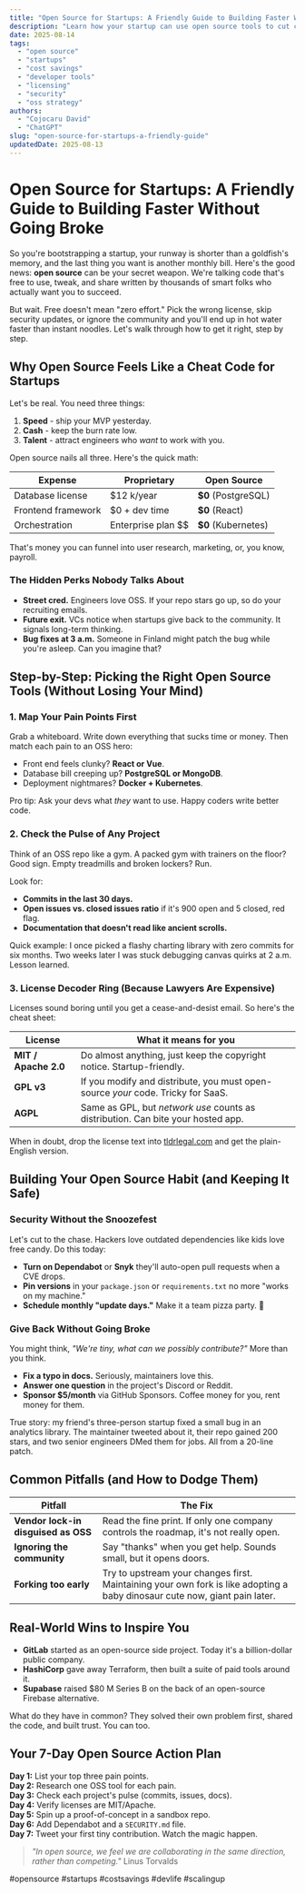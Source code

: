 ```yaml
---
title: "Open Source for Startups: A Friendly Guide to Building Faster Without Going Broke"
description: "Learn how your startup can use open source tools to cut costs, ship faster, and build a name in the dev community all without getting sued."
date: 2025-08-14
tags:
  - "open source"
  - "startups"
  - "cost savings"
  - "developer tools"
  - "licensing"
  - "security"
  - "oss strategy"
authors:
  - "Cojocaru David"
  - "ChatGPT"
slug: "open-source-for-startups-a-friendly-guide"
updatedDate: 2025-08-13
---
```


# Open Source for Startups: A Friendly Guide to Building Faster Without Going Broke

So you're bootstrapping a startup, your runway is shorter than a goldfish's memory, and the last thing you want is another monthly bill. Here's the good news: **open source** can be your secret weapon. We're talking code that's free to use, tweak, and share written by thousands of smart folks who actually want you to succeed.

But wait. Free doesn't mean "zero effort." Pick the wrong license, skip security updates, or ignore the community and you'll end up in hot water faster than instant noodles. Let's walk through how to get it right, step by step.

## Why Open Source Feels Like a Cheat Code for Startups

Let's be real. You need three things:

1. **Speed** - ship your MVP yesterday.  
2. **Cash** - keep the burn rate low.  
3. **Talent** - attract engineers who *want* to work with you.

Open source nails all three. Here's the quick math:

| Expense | Proprietary | Open Source |
|---------|-------------|-------------|
| Database license | $12 k/year | **$0** (PostgreSQL) |
| Frontend framework | $0 + dev time | **$0** (React) |
| Orchestration | Enterprise plan $$ | **$0** (Kubernetes) |

That's money you can funnel into user research, marketing, or, you know, payroll.

### The Hidden Perks Nobody Talks About

- **Street cred.** Engineers love OSS. If your repo stars go up, so do your recruiting emails.  
- **Future exit.** VCs notice when startups give back to the community. It signals long-term thinking.  
- **Bug fixes at 3 a.m.** Someone in Finland might patch the bug while you're asleep. Can you imagine that?

## Step-by-Step: Picking the Right Open Source Tools (Without Losing Your Mind)

### 1. Map Your Pain Points First

Grab a whiteboard. Write down everything that sucks time or money. Then match each pain to an OSS hero:

- Front end feels clunky? **React or Vue**.  
- Database bill creeping up? **PostgreSQL or MongoDB**.  
- Deployment nightmares? **Docker + Kubernetes**.

Pro tip: Ask your devs what *they* want to use. Happy coders write better code.

### 2. Check the Pulse of Any Project

Think of an OSS repo like a gym. A packed gym with trainers on the floor? Good sign. Empty treadmills and broken lockers? Run.

Look for:

- **Commits in the last 30 days.**  
- **Open issues vs. closed issues ratio** if it's 900 open and 5 closed, red flag.  
- **Documentation that doesn't read like ancient scrolls.**  

Quick example: I once picked a flashy charting library with zero commits for six months. Two weeks later I was stuck debugging canvas quirks at 2 a.m. Lesson learned.

### 3. License Decoder Ring (Because Lawyers Are Expensive)

Licenses sound boring until you get a cease-and-desist email. So here's the cheat sheet:

| License | What it means for you |
|---------|-----------------------|
| **MIT / Apache 2.0** | Do almost anything, just keep the copyright notice. Startup-friendly. |
| **GPL v3** | If you modify and distribute, you must open-source *your* code. Tricky for SaaS. |
| **AGPL** | Same as GPL, but *network use* counts as distribution. Can bite your hosted app. |

When in doubt, drop the license text into [tldrlegal.com](https://tldrlegal.com) and get the plain-English version.

## Building Your Open Source Habit (and Keeping It Safe)

### Security Without the Snoozefest

Let's cut to the chase. Hackers love outdated dependencies like kids love free candy. Do this today:

- **Turn on Dependabot** or **Snyk** they'll auto-open pull requests when a CVE drops.  
- **Pin versions** in your `package.json` or `requirements.txt` no more "works on my machine."  
- **Schedule monthly "update days."** Make it a team pizza party. 🍕

### Give Back Without Going Broke

You might think, *"We're tiny, what can we possibly contribute?"* More than you think.

- **Fix a typo in docs.** Seriously, maintainers love this.  
- **Answer one question** in the project's Discord or Reddit.  
- **Sponsor $5/month** via GitHub Sponsors. Coffee money for you, rent money for them.

True story: my friend's three-person startup fixed a small bug in an analytics library. The maintainer tweeted about it, their repo gained 200 stars, and two senior engineers DMed them for jobs. All from a 20-line patch.

## Common Pitfalls (and How to Dodge Them)

| Pitfall | The Fix |
|---------|---------|
| **Vendor lock-in disguised as OSS** | Read the fine print. If only one company controls the roadmap, it's not really open. |
| **Ignoring the community** | Say "thanks" when you get help. Sounds small, but it opens doors. |
| **Forking too early** | Try to upstream your changes first. Maintaining your own fork is like adopting a baby dinosaur cute now, giant pain later. |

## Real-World Wins to Inspire You

- **GitLab** started as an open-source side project. Today it's a billion-dollar public company.  
- **HashiCorp** gave away Terraform, then built a suite of paid tools around it.  
- **Supabase** raised $80 M Series B on the back of an open-source Firebase alternative.

What do they have in common? They solved their own problem first, shared the code, and built trust. You can too.

## Your 7-Day Open Source Action Plan

**Day 1:** List your top three pain points.  
**Day 2:** Research one OSS tool for each pain.  
**Day 3:** Check each project's pulse (commits, issues, docs).  
**Day 4:** Verify licenses are MIT/Apache.  
**Day 5:** Spin up a proof-of-concept in a sandbox repo.  
**Day 6:** Add Dependabot and a `SECURITY.md` file.  
**Day 7:** Tweet your first tiny contribution. Watch the magic happen.

> _"In open source, we feel we are collaborating in the same direction, rather than competing."_  Linus Torvalds

#opensource #startups #costsavings #devlife #scalingup